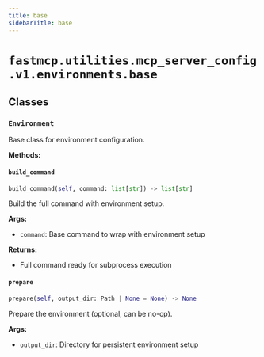 ```yaml
---
title: base
sidebarTitle: base
---
```


# `fastmcp.utilities.mcp_server_config.v1.environments.base`

## Classes

### `Environment` <sup><a href="https://github.com/jlowin/fastmcp/blob/main/src/fastmcp/utilities/mcp_server_config/v1/environments/base.py#L7" target="_blank"><Icon icon="github" style="width: 14px; height: 14px;" /></a></sup>


Base class for environment configuration.


**Methods:**

#### `build_command` <sup><a href="https://github.com/jlowin/fastmcp/blob/main/src/fastmcp/utilities/mcp_server_config/v1/environments/base.py#L13" target="_blank"><Icon icon="github" style="width: 14px; height: 14px;" /></a></sup>

```python
build_command(self, command: list[str]) -> list[str]
```

Build the full command with environment setup.

**Args:**
- `command`: Base command to wrap with environment setup

**Returns:**
- Full command ready for subprocess execution


#### `prepare` <sup><a href="https://github.com/jlowin/fastmcp/blob/main/src/fastmcp/utilities/mcp_server_config/v1/environments/base.py#L24" target="_blank"><Icon icon="github" style="width: 14px; height: 14px;" /></a></sup>

```python
prepare(self, output_dir: Path | None = None) -> None
```

Prepare the environment (optional, can be no-op).

**Args:**
- `output_dir`: Directory for persistent environment setup

